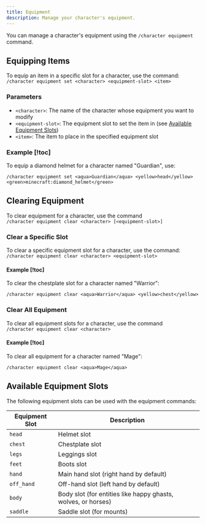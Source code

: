 ```yaml
---
title: Equipment
description: Manage your character's equipment.
---
```


You can manage a character's equipment using the `/character equipment` command.

## Equipping Items

To equip an item in a specific slot for a character, use the command:  
`/character equipment set <character> <equipment-slot> <item>`

### Parameters

- `<character>`: The name of the character whose equipment you want to modify
- `<equipment-slot>`: The equipment slot to set the item in (see [Available Equipment Slots](#available-equipment-slots))
- `<item>`: The item to place in the specified equipment slot

### Example [!toc]

To equip a diamond helmet for a character named "Guardian", use:

```
/character equipment set <aqua>Guardian</aqua> <yellow>head</yellow> <green>minecraft:diamond_helmet</green>
```

## Clearing Equipment

To clear equipment for a character, use the command  
`/character equipment clear <character> [<equipment-slot>]`

### Clear a Specific Slot

To clear a specific equipment slot for a character, use the command:  
`/character equipment clear <character> <equipment-slot>`

#### Example [!toc]

To clear the chestplate slot for a character named "Warrior":

```
/character equipment clear <aqua>Warrior</aqua> <yellow>chest</yellow>
```

### Clear All Equipment

To clear all equipment slots for a character, use the command  
`/character equipment clear <character>`

#### Example [!toc]

To clear all equipment for a character named "Mage":

```
/character equipment clear <aqua>Mage</aqua>
```

## Available Equipment Slots

The following equipment slots can be used with the equipment commands:

| Equipment Slot | Description                                                   |
| -------------- | ------------------------------------------------------------- |
| `head`         | Helmet slot                                                   |
| `chest`        | Chestplate slot                                               |
| `legs`         | Leggings slot                                                 |
| `feet`         | Boots slot                                                    |
| `hand`         | Main hand slot (right hand by default)                        |
| `off_hand`     | Off-hand slot (left hand by default)                          |
| `body`         | Body slot (for entities like happy ghasts, wolves, or horses) |
| `saddle`       | Saddle slot (for mounts)                                      |
